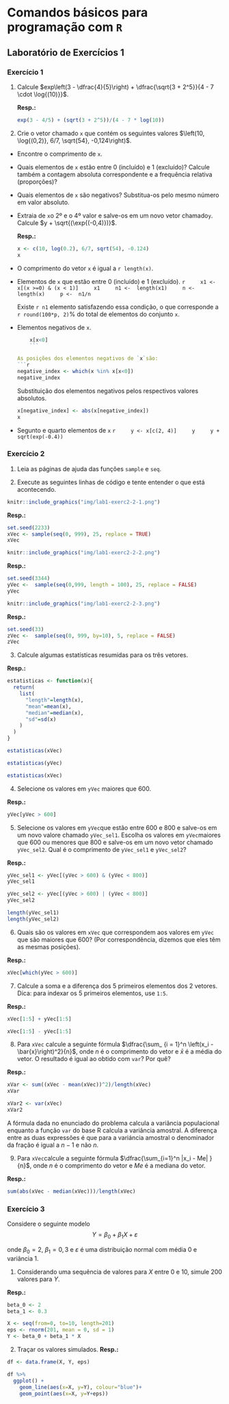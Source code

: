 # Comandos básicos para programação com `R`

## Laboratório de Exercícios 1

### Exercício 1

1. Calcule $exp\left(3 - \dfrac{4}{5}\right) + \dfrac{\sqrt{3 + 2^5}}{4 - 7 \cdot \log{(10)}}$.

    **Resp.:**
    
    ```r
    exp(3 - 4/5) + (sqrt(3 + 2^5))/(4 - 7 * log(10))
    ```


2. Crie o vetor chamado `x` que contém os seguintes valores $\left(10, \log{(0,2)}, 6/7, \sqrt{54}, -0,124\right)$.

  * Encontre o comprimento de `x`.
  * Quais elementos de `x` estão entre 0 (incluído) e 1 (excluído)? Calcule também a contagem absoluta correspondente e a frequência relativa (proporções)?
  * Quais elementos de `x` são negativos? Substitua-os pelo mesmo número em valor absoluto.
  * Extraia de `x`o 2º e o 4º valor e salve-os em um novo vetor chamado`y`. Calcule $y + \sqrt{(\exp{(-0,4)})}$.
  
    **Resp.:** 
    ```r
    x <- c(10, log(0.2), 6/7, sqrt(54), -0.124)
    x
    ```

  * O comprimento do vetor `x` é igual a `r length(x)`.
    
  * Elementos de `x` que estão entre 0 (incluído) e 1 (excluído).
    ```r
    x1 <-  x[(x >=0) & (x < 1)]
    x1
    n1 <-  length(x1)
    n <- length(x)
    p <-  n1/n
    ```
    
    Existe `r n1` elemento satisfazendo essa condição, o que corresponde a `r round(100*p, 2)`% do total de elementos do conjunto `x`.
  
  * Elementos negativos de `x`.
    ```r
    x[x<0]
    ```
  
    As posições dos elementos negativos de `x`são:
    ```r
    negative_index <- which(x %in% x[x<0])
    negative_index
    ```
    Substituição dos elementos negativos pelos respectivos valores absolutos.
    ```r
    x[negative_index] <- abs(x[negative_index])
    x
    ```
    
  * Segunto e quarto elementos de `x`
    ```r
    y <- x[c(2, 4)]
    y
    y + sqrt(exp(-0.4))
    ```
  

  
### Exercício 2

1. Leia as páginas de ajuda das funções `sample` e `seq`.

  

2. Execute as seguintes linhas de código e tente entender o que está acontecendo.

```r
knitr::include_graphics("img/lab1-exerc2-2-1.png")
```
    
  **Resp.:**
```r
set.seed(2233)
xVec <- sample(seq(0, 999), 25, replace = TRUE)
xVec
  ```
  


```r
knitr::include_graphics("img/lab1-exerc2-2-2.png")
```
  **Resp.:**
  
```r
set.seed(3344)
yVec <-  sample(seq(0,999, length = 100), 25, replace = FALSE)
yVec
```
  

```r
knitr::include_graphics("img/lab1-exerc2-2-3.png")
```

  **Resp.:**
```r
set.seed(33)
zVec <-  sample(seq(0, 999, by=10), 5, replace = FALSE)
zVec
```
  

3. Calcule algumas estatísticas resumidas para os três vetores.

  **Resp.:**
```r
estatisticas <- function(x){
  return(
    list(
      "length"=length(x),
      "mean"=mean(x),
      "median"=median(x),
      "sd"=sd(x)
    )
  )
}
```

```r
estatisticas(xVec)
```
```r
estatisticas(yVec)
```
  
```r
estatisticas(xVec)
```
  

4. Selecione os valores em `yVec` maiores que 600.

  **Resp.:**
  
```r
yVec[yVec > 600]
```


5. Selecione os valores em `yVec`que estão entre 600 e 800 e salve-os em um novo valore chamado `yVec_sel1`. Escolha os valores em `yVec`maiores que 600 ou menores que 800 e salve-os em um novo vetor chamado `yVec_sel2`. Qual é o comprimento de `yVec_sel1` e `yVec_sel2`?

  **Resp.:**
  
```r
yVec_sel1 <- yVec[(yVec > 600) & (yVec < 800)]
yVec_sel1

yVec_sel2 <- yVec[(yVec > 600) | (yVec < 800)]
yVec_sel2
```

```r
length(yVec_sel1)
length(yVec_sel2)
```


6. Quais são os valores em `xVec` que correspondem aos valores em `yVec` que são maiores que 600? (Por correspondência, dizemos que eles têm as mesmas posições).

**Resp.:**

```r
xVec[which(yVec > 600)]
```


7. Calcule a soma e a diferença dos 5 primeiros elementos dos 2 vetores. Dica: para indexar os 5 primeiros elementos, use `1:5`.

  **Resp.:**
```r
xVec[1:5] + yVec[1:5]

xVec[1:5] - yVec[1:5]
```
  

8. Para `xVec` calcule a seguinte fórmula $\dfrac{\sum_ {i = 1}^n \left(x_i - \bar{x}\right)^2}{n}$, onde $n$ é o comprimento do vetor e $\bar{x}$ é a média do vetor. O resultado é igual ao obtido com `var`? Por quê? 

**Resp.:**

```r
xVar <- sum((xVec - mean(xVec))^2)/length(xVec)
xVar

xVar2 <- var(xVec)
xVar2
```

A fórmula dada no enunciado do problema calcula a variância populacional enquanto a função `var` do base R calcula a variância amostral. A diferença entre as duas expressões é que para a variáncia amostral o denominador da fração é igual a $n - 1$ e não $n$.

9. Para `xVec`calcule a seguinte fórmula $\dfrac{\sum_{i=1}^n |x_i - Me| }{n}$, onde $n$ é o comprimento do vetor e $Me$ é a mediana do vetor.

  **Resp.:**
  
```r
sum(abs(xVec - median(xVec)))/length(xVec)
```


### Exercício 3

Considere o seguinte modelo $$Y = \beta_0 + \beta_1 X + \varepsilon$$

onde $\beta_0 = 2$, $\beta_1 = 0,3$ e $\varepsilon$ é uma distribuição normal com média 0 e variância 1. 

1. Considerando uma sequência de valores para $X$ entre 0 e 10, simule 200 valores para $Y$.

  **Resp.:**
```r
beta_0 <- 2
beta_1 <- 0.3

X <- seq(from=0, to=10, length=201)
eps <- rnorm(201, mean = 0, sd = 1)
Y <- beta_0 + beta_1 * X
```


2. Traçar os valores simulados.
  **Resp.:**
```r
df <- data.frame(X, Y, eps)

df %>%
  ggplot() +
    geom_line(aes(x=X, y=Y), colour="blue")+
    geom_point(aes(x=X, y=Y+eps))
```





